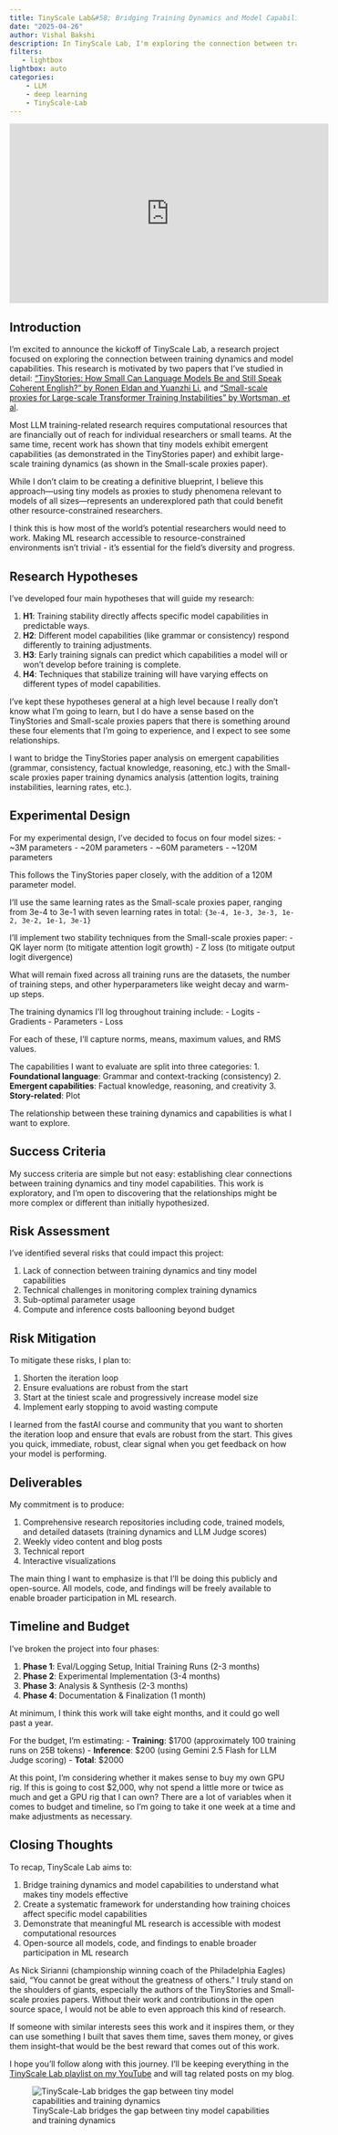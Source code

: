 ```yaml
---
title: TinyScale Lab&#58; Bridging Training Dynamics and Model Capabilities
date: "2025-04-26"
author: Vishal Bakshi
description: In TinyScale Lab, I'm exploring the connection between training dynamics and model capabilities using tiny language models (3M-120M parameters) as research proxies. This project bridges insights from the TinyStories and Small-scale proxies papers to understand how training stability affects emergent capabilities like grammar, consistency, and reasoning. By demonstrating that meaningful ML research is possible with modest computational resources, I hope to make AI research more accessible and democratized for resource-constrained researchers worldwide.
filters:
   - lightbox
lightbox: auto
categories:
    - LLM
    - deep learning
    - TinyScale-Lab
---
```


<iframe width="560" height="315" src="https://www.youtube.com/embed/82mE39Ef5eY?si=5h9fdvnAF0071VcA" title="YouTube video player" frameborder="0" allow="accelerometer; autoplay; clipboard-write; encrypted-media; gyroscope; picture-in-picture; web-share" referrerpolicy="strict-origin-when-cross-origin" allowfullscreen></iframe>

## Introduction

I'm excited to announce the kickoff of TinyScale Lab, a research project focused on exploring the connection between training dynamics and model capabilities. This research is motivated by two papers that I've studied in detail: ["TinyStories: How Small Can Language Models Be and Still Speak Coherent English?" by Ronen Eldan and Yuanzhi Li](https://arxiv.org/abs/2305.07759), and ["Small-scale proxies for Large-scale Transformer Training Instabilities" by Wortsman, et al](https://arxiv.org/abs/2309.14322).

Most LLM training-related research requires computational resources that are financially out of reach for individual researchers or small teams. At the same time, recent work has shown that tiny models exhibit emergent capabilities (as demonstrated in the TinyStories paper) and exhibit large-scale training dynamics (as shown in the Small-scale proxies paper).

While I don't claim to be creating a definitive blueprint, I believe this approach—using tiny models as proxies to study phenomena relevant to models of all sizes—represents an underexplored path that could benefit other resource-constrained researchers.

I think this is how most of the world's potential researchers would need to work. Making ML research accessible to resource-constrained environments isn't trivial - it's essential for the field's diversity and progress.

## Research Hypotheses

I've developed four main hypotheses that will guide my research:

1. **H1**: Training stability directly affects specific model capabilities in predictable ways.
2. **H2**: Different model capabilities (like grammar or consistency) respond differently to training adjustments.
3. **H3**: Early training signals can predict which capabilities a model will or won't develop before training is complete.
4. **H4**: Techniques that stabilize training will have varying effects on different types of model capabilities.

I've kept these hypotheses general at a high level because I really don't know what I'm going to learn, but I do have a sense based on the TinyStories and Small-scale proxies papers that there is something around these four elements that I'm going to experience, and I expect to see some relationships.

I want to bridge the TinyStories paper analysis on emergent capabilities (grammar, consistency, factual knowledge, reasoning, etc.) with the Small-scale proxies paper training dynamics analysis (attention logits, training instabilities, learning rates, etc.).

## Experimental Design

For my experimental design, I've decided to focus on four model sizes:
- ~3M parameters
- ~20M parameters
- ~60M parameters
- ~120M parameters

This follows the TinyStories paper closely, with the addition of a 120M parameter model.

I'll use the same learning rates as the Small-scale proxies paper, ranging from 3e-4 to 3e-1 with seven learning rates in total:
`{3e-4, 1e-3, 3e-3, 1e-2, 3e-2, 1e-1, 3e-1}`

I'll implement two stability techniques from the Small-scale proxies paper:
- QK layer norm (to mitigate attention logit growth)
- Z loss (to mitigate output logit divergence)

What will remain fixed across all training runs are the datasets, the number of training steps, and other hyperparameters like weight decay and warm-up steps.

The training dynamics I'll log throughout training include:
- Logits
- Gradients
- Parameters
- Loss

For each of these, I'll capture norms, means, maximum values, and RMS values.

The capabilities I want to evaluate are split into three categories:
1. **Foundational language**: Grammar and context-tracking (consistency)
2. **Emergent capabilities**: Factual knowledge, reasoning, and creativity
3. **Story-related**: Plot

The relationship between these training dynamics and capabilities is what I want to explore.

## Success Criteria

My success criteria are simple but not easy: establishing clear connections between training dynamics and tiny model capabilities. This work is exploratory, and I'm open to discovering that the relationships might be more complex or different than initially hypothesized.

## Risk Assessment

I've identified several risks that could impact this project:

1. Lack of connection between training dynamics and tiny model capabilities
2. Technical challenges in monitoring complex training dynamics
3. Sub-optimal parameter usage
4. Compute and inference costs ballooning beyond budget

## Risk Mitigation

To mitigate these risks, I plan to:

1. Shorten the iteration loop
2. Ensure evaluations are robust from the start
3. Start at the tiniest scale and progressively increase model size
4. Implement early stopping to avoid wasting compute

I learned from the fastAI course and community that you want to shorten the iteration loop and ensure that evals are robust from the start. This gives you quick, immediate, robust, clear signal when you get feedback on how your model is performing.

## Deliverables

My commitment is to produce:

1. Comprehensive research repositories including code, trained models, and detailed datasets (training dynamics and LLM Judge scores)
2. Weekly video content and blog posts
3. Technical report
4. Interactive visualizations

The main thing I want to emphasize is that I'll be doing this publicly and open-source. All models, code, and findings will be freely available to enable broader participation in ML research.

## Timeline and Budget

I've broken the project into four phases:

1. **Phase 1**: Eval/Logging Setup, Initial Training Runs (2-3 months)
2. **Phase 2**: Experimental Implementation (3-4 months)
3. **Phase 3**: Analysis & Synthesis (2-3 months)
4. **Phase 4**: Documentation & Finalization (1 month)

At minimum, I think this work will take eight months, and it could go well past a year.

For the budget, I'm estimating:
- **Training**: $1700 (approximately 100 training runs on 25B tokens)
- **Inference**: $200 (using Gemini 2.5 Flash for LLM Judge scoring)
- **Total**: $2000

At this point, I'm considering whether it makes sense to buy my own GPU rig. If this is going to cost $2,000, why not spend a little more or twice as much and get a GPU rig that I can own? There are a lot of variables when it comes to budget and timeline, so I'm going to take it one week at a time and make adjustments as necessary.

## Closing Thoughts

To recap, TinyScale Lab aims to:

1. Bridge training dynamics and model capabilities to understand what makes tiny models effective
2. Create a systematic framework for understanding how training choices affect specific model capabilities
3. Demonstrate that meaningful ML research is accessible with modest computational resources
4. Open-source all models, code, and findings to enable broader participation in ML research

As Nick Sirianni (championship winning coach of the Philadelphia Eagles) said, "You cannot be great without the greatness of others." I truly stand on the shoulders of giants, especially the authors of the TinyStories and Small-scale proxies papers. Without their work and contributions in the open source space, I would not be able to even approach this kind of research.

If someone with similar interests sees this work and it inspires them, or they can use something I built that saves them time, saves them money, or gives them insight--that would be the best reward that comes out of this work.

I hope you'll follow along with this journey. I'll be keeping everything in the [TinyScale Lab playlist on my YouTube](https://www.youtube.com/playlist?list=PLVaenshL7UUD8iFmDDUpLCcuB-K_72mwI) and will tag related posts on my blog.

![TinyScale-Lab bridges the gap between tiny model capabilities and training dynamics](1.png)